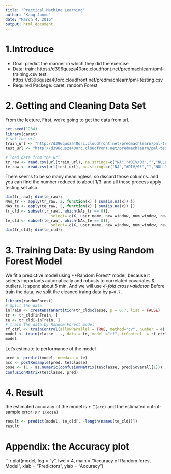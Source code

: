 ```yaml
---
title: "Practical Machine Learning"
author: "Kang Junmo"
date: "March 4, 2016"
output: html_document
---
```


# 1.Introduce
* Goal: predict the manner in which they did the exercise
* Data: 
train: https://d396qusza40orc.cloudfront.net/predmachlearn/pml-training.csv
test: https://d396qusza40orc.cloudfront.net/predmachlearn/pml-testing.csv
* Required Packege: caret, random Forest

# 2. Getting and Cleaning Data Set
  
From the lecture, First, we're going to get the data from url.  
```r
set.seed(1234)
library(caret)
# set the url
train_url <- "http://d396qusza40orc.cloudfront.net/predmachlearn/pml-training.csv"
test_url <- "http://d396qusza40orc.cloudfront.net/predmachlearn/pml-testing.csv"

# load data from the url
tr_raw <- read.csv(url(train_url), na.strings=c("NA","#DIV/0!","","NULL"))
te_raw <- read.csv(url(test_url), na.strings=c("NA","#DIV/0!","","NULL"))
```
  
There seems to be so many meaningless, so discard those columns. and you can find the number reduced to about 1/3. and all these process apply testing set also.
  
```r
dim(tr_raw); dim(te_raw);
NAs_tr <- apply(tr_raw, 2, function(x) { sum(is.na(x)) })
NAs_te <- apply(te_raw, 2, function(x) { sum(is.na(x)) })
tr_cld <- subset(tr_raw[, which(NAs_tr == 0)],
                    select=-c(X, user_name, new_window, num_window, raw_timestamp_part_1, raw_timestamp_part_2, cvtd_timestamp))
te_cld <- subset(te_raw[, which(NAs_te == 0)], 
                    select=-c(X, user_name, new_window, num_window, raw_timestamp_part_1, raw_timestamp_part_2, cvtd_timestamp))
dim(tr_cld); dim(te_cld);
```
  
# 3. Training Data: By using Random Forest Model
  
We fit a predictive model using **Random Forest* model, because it selects importants automatically and robusts to correlated covariates & outliers. It spend about 5 min. And we will use *4-fold cross validaton* Before train the data, we split the cleaned traing data by `p=0.7`.  
```r
library(randomForest)
# Split the data
inTrain <- createDataPartition(tr_cld$classe, p = 0.7, list = FALSE)
tr <- tr_cld[inTrain, ]
te <- tr_cld[-inTrain, ]
# train the data by Random Forest model
rf_ctrl <- trainControl(allowParallel = TRUE, method="cv", number = 4)
model <- train(classe ~ ., data = tr, model ="rf", trControl  = rf_ctrl)
model
```

Let's estimate te performance of the model
```r
pred <- predict(model, newdata = te)
acc <- postResample(pred, te$classe)
oose <- (1 - as.numeric(confusionMatrix(te$classe, pred)$overall[1]))
confusionMatrix(te$classe, pred)
```
  
# 4. Result
the estimated accuracy of the model is `r I(acc)` and the estimated out-of-sample error is `r I(oose)`
  
```r
result <- predict(model, te_cld[, -length(names(te_cld))])
result
```
  
# Appendix: the Accuracy plot  
```r
plot(model, log = "y", lwd = 4, main = "Accuracy of Random forest Model", xlab = "Predictors", 
    ylab = "Accuracy")
